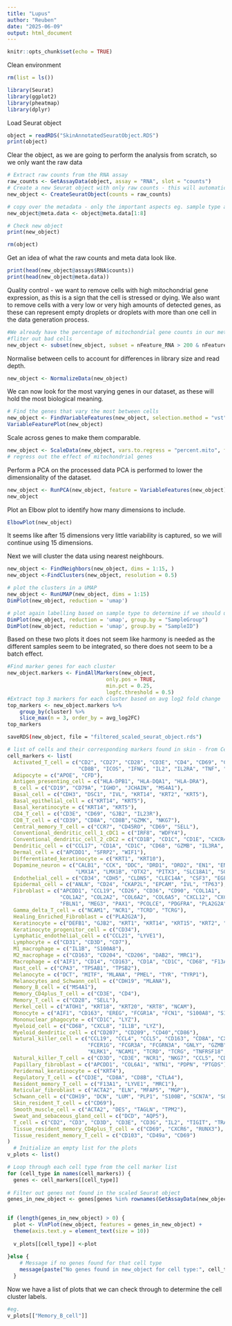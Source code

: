 ```yaml
---
title: "Lupus"
author: "Reuben"
date: "2025-06-09"
output: html_document
---
```


```r
knitr::opts_chunk$set(echo = TRUE)
```

Clean environment

```r
rm(list = ls())
```

```r
library(Seurat)
library(ggplot2)
library(pheatmap)
library(dplyr)
```

Load Seurat object
```r
object = readRDS("SkinAnnotatedSeuratObject.RDS")
print(object)
```
Clear the object, as we are going to perform the analysis from scratch, so we only want the raw data
```r
# Extract raw counts from the RNA assay
raw_counts <- GetAssayData(object, assay = "RNA", slot = "counts")
# Create a new Seurat object with only raw counts - this will automatically remove counts that have 0 values for all cells
new_object <- CreateSeuratObject(counts = raw_counts)

# copy over the metadata - only the important aspects eg. sample type and percentage of mitochondrial content- we dont want to copy the clustering information because we are doing that ourselves.
new_object@meta.data <- object@meta.data[1:8]

# Check new object
print(new_object) 
```

```r
rm(object)
```


 Get an idea of what the raw counts and meta data look like.
```r
print(head(new_object@assays$RNA$counts))
print(head(new_object@meta.data))
```

Quality control - we want to remove cells with high mitochondrial gene expression, as this is a sign that the cell is stressed or dying.
We also want to remove cells with a very low or very high amounts of detected genes, as these can represent empty droplets or droplets with more than one cell in the data generation process.
```r
#We already have the percentage of mitochondrial gene counts in our metadata.
#fliter out bad cells
new_object <- subset(new_object, subset = nFeature_RNA > 200 & nFeature_RNA < 5000 & percent.mito < 10)
```


Normalise between cells to account for differences in library size and read depth.
```r
new_object <- NormalizeData(new_object)
```
We can now look for the most varying genes in our dataset, as these will hold the most biological meaning.
```r
# Find the genes that vary the most between cells
new_object <- FindVariableFeatures(new_object, selection.method = "vst", nfeatures = 2000)
VariableFeaturePlot(new_object)
```


Scale across genes to make them comparable.
```r
new_object <- ScaleData(new_object, vars.to.regress = "percent.mito", features = VariableFeatures(new_object))
# regress out the effect of mitochondrial genes
```

Perform a PCA on the processed data
PCA is performed to lower the dimensionality of the dataset.
```r
new_object <- RunPCA(new_object, feature = VariableFeatures(new_object))
new_object
```
 Plot an Elbow plot to identify how many dimensions to include.
```r
ElbowPlot(new_object)
```
It seems like after 15 dimensions very little variability is captured,
so we will continue using 15 dimensions.

Next we will cluster the data using nearest neighbours.

```r
new_object <- FindNeighbors(new_object, dims = 1:15, )
new_object <-FindClusters(new_object, resolution = 0.5)

# plot the clusters in a UMAP
new_object <- RunUMAP(new_object, dims = 1:15)
DimPlot(new_object, reduction = 'umap')
```
```r
# plot again labelling based on sample type to determine if we should use harmony integration.
DimPlot(new_object, reduction = 'umap', group.by = "SampleGroup")
DimPlot(new_object, reduction = 'umap', group.by = "SampleID")
```

Based on these two plots it does not seem like harmony is needed as the different samples seem to be integrated, so there does not seem to be a batch effect.


```r
#Find marker genes for each cluster
new_object.markers <- FindAllMarkers(new_object, 
                                only.pos = TRUE,
                                min.pct = 0.25,
                                logfc.threshold = 0.5)
#Extract top 3 markers for each cluster based on avg log2 fold change
top_markers <- new_object.markers %>% 
    group_by(cluster) %>%
    slice_max(n = 3, order_by = avg_log2FC)
top_markers
```
```bash
saveRDS(new_object, file = "filtered_scaled_seurat_object.rds")
```

```r
# list of cells and their corresponding markers found in skin - from CellMarker 2.0 database
cell_markers <- list(
  Activated_T_cell = c("CD2", "CD27", "CD28", "CD3E", "CD4", "CD69", "CD8A", 
                       "CD8B", "ICOS", "IFNG", "IL2", "IL2RA", "TNF", "TNFRSF4", "TNFRSF9"),
  Adipocyte = c("APOE", "CFD"),
  Antigen_presenting_cell = c("HLA-DPB1", "HLA-DQA1", "HLA-DRA"),
  B_cell = c("CD19", "CD79A", "IGHD", "JCHAIN", "MS4A1"),
  Basal_cell = c("CDH3", "DSC1", "IVL", "KRT14", "KRT2", "KRT5"),
  Basal_epithelial_cell = c("KRT14", "KRT5"),
  Basal_keratinocyte = c("KRT14", "KRT5"),
  CD4_T_cell = c("CD3E", "CD69", "GJB2", "IL23R"),
  CD8_T_cell = c("CD39", "CD8A", "CD8B","GZMK", "NKG7"),
  Central_memory_T_cell = c("CCR7", "CD45RO", "CD69", "SELL"),
  Conventional_dendritic_cell_1_cDC1 = c("IRF8", "WDFY4"),
  Conventional_dendritic_cell_2_cDC2 = c("CD1B", "CD1C", "CD1E", "CXCR4", "IRF4", "SLCO5A1", "SOCS2"),
  Dendritic_cell = c("CCL17", "CD1A", "CD1C", "CD68", "GZMB", "IL3RA", "ITGAX", "XCR1"),
  Dermal_cell = c("APCDD1", "SFRP2", "WIF1"),
  Differentiated_keratinocyte = c("KRT1", "KRT10"),
  Dopamine_neuron = c("CALB1", "CCK", "DDC", "DRD1", "DRD2", "EN1", "EN2", "FOXA1", 
                      "LMX1A", "LMX1B", "OTX2", "PITX3", "SLC18A1", "SOX1", "SOX2", "TH"),
  Endothelial_cell = c("CD34", "CDH5", "CLDN5", "CLEC14A", "CSF3", "EGFL7", "PECAM1", "VWF"),
  Epidermal_cell = c("ANLN", "CD24", "CKAP2L", "EPCAM", "IVL", "TP63"),
  Fibroblast = c("APCDD1", "CCL19", "CD26", "CD36", "CD90", "COL1A1", 
                 "COL1A2", "COL2A2", "COL6A2", "COL6A5", "CXCL12", "CXCL14", "FAP", 
                 "FBLN1", "MEG3", "PAX1", "PCOLCE", "PDGFRA", "PLA2G2A", "SFPR4"),
  Gamma_delta_T_cell = c("NCAM1", "NCR1", "TCRD", "TCRG"),
  Healing_Enriched_Fibroblast = c("PLA2G2A"),
  Keratinocyte = c("DEFB1", "GJB2", "KRT1", "KRT14", "KRT15", "KRT2", "KRT5", "SPRR2A"),
  Keratinocyte_progenitor_cell = c("CD34"),
  Lymphatic_endothelial_cell = c("CCL21", "LYVE1"),
  Lymphocyte = c("CD31", "CD3D", "CD7"),
  M1_macrophage = c("IL1B", "S100A8"),
  M2_macrophage = c("CD163", "CD204", "CD206", "DAB2", "MRC1"),
  Macrophage = c("AIF1", "CD14", "CD163", "CD1A", "CD1C", "CD68", "F13A1", "MS4A4A"),
  Mast_cell = c("CPA3", "TPSAB1", "TPSB2"),
  Melanocyte = c("DCT", "MITF", "MLANA", "PMEL", "TYR", "TYRP1"),
  Melanocytes_and_Schwann_cell = c("CDH19", "MLANA"),
  Memory_B_cell = c("MS4A1"),
  Memory_CD4plus_T_cell = c("CD3E", "CD4"),
  Memory_T_cell = c("CD28", "SELL"),
  Merkel_cell = c("ATOH1", "KRT18", "KRT20", "KRT8", "NCAM"),
  Monocyte = c("AIF1", "CD163", "EREG", "FCGR1A", "FCN1", "S100A8", "S100A9"),
  Mononuclear_phagocyte = c("CD1C", "LYZ"),
  Myeloid_cell = c("CD68", "CXCL8", "IL1B", "LYZ"),
  Myeloid_dendritic_cell = c("CD207", "CD209", "CD40","CD86"),
  Natural_killer_cell = c("CCL19", "CCL4", "CCL5", "CD163", "CD8A", "CX3CR1", "EOMES", 
                          "FCER1G", "FCGR3A", "FCGRN3A", "GNLY", "GZMB", "KLRB1", 
                          "KLRK1", "NCAM1", "TCRD", "TCRG", "TNFRSF18", "TRDC", "XCL1", "XCL2"),
  Natural_killer_T_cell = c("CD3D", "CD3E", "NCR1", "NKG7", "CCL5", "CD3D"),
  Papillary_fibroblast = c("APCDD1", "COL6A1", "NTN1", "PDPN", "PTGDS"),
  Peridermal_keratinocyte = c("KRT4"),
  Regulatory_T_cell = c("CD3E", "CD8A", "CD8B", "CTLA4"),
  Resident_memory_T_cell = c("F13A1", "LYVE1", "MRC1"),
  Reticular_fibroblast = c("ACTA2", "ELN", "MFAP5", "MGP"),
  Schwann_cell = c("CDH19", "DCN", "LUM", "PLP1", "S100B", "SCN7A", "SOX10"),
  Skin_resident_T_cell = c("CD69"),
  Smooth_muscle_cell = c("ACTA2", "DES", "TAGLN", "TPM2"),
  Sweat_and_sebaceous_gland_cell = c("DCD", "AQP5"),
  T_cell = c("CD2", "CD3", "CD3D", "CD3E", "CD3G", "IL2", "TIGIT", "TRAC", "TRBC2"),
  Tissue_resident_memory_CD4plus_T_cell = c("CD69", "CXCR6", "RUNX3"),
  Tissue_resident_memory_T_cell = c("CD103", "CD49a", "CD69")
)
  # Initialize an empty list for the plots
v_plots <- list()

# Loop through each cell type from the cell marker list
for (cell_type in names(cell_markers)) {
  genes <- cell_markers[[cell_type]]
  
# Filter out genes not found in the scaled Seurat object
genes_in_new_object <- genes[genes %in% rownames(GetAssayData(new_object, assay = "RNA", slot = "scale.data"))]

  
if (length(genes_in_new_object) > 0) {
  plot <- VlnPlot(new_object, features = genes_in_new_object) + 
  theme(axis.text.y = element_text(size = 10))
  
  v_plots[[cell_type]] <-plot
  
}else {
    # Message if no genes found for that cell type
    message(paste("No genes found in new_object for cell type:", cell_type))
  }
```

Now we have a list of plots that we can check through to determine the cell cluster labels.

```r
#eg.
v_plots[["Memory_B_cell"]]
```

